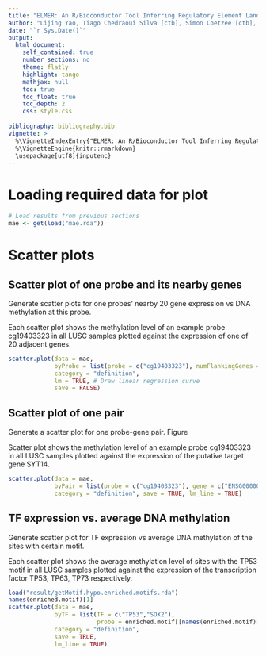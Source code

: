 ```yaml
---
title: "ELMER: An R/Bioconductor Tool Inferring Regulatory Element Landscapes and Transcription Factor Networks Using Methylomes"
author: "Lijing Yao, Tiago Chedraoui Silva [ctb], Simon Coetzee [ctb], Ben Berman [aut], Peggy Farnham [aut]Hui Shen [ctb], Peter Laird [ctb]"
date: "`r Sys.Date()`"
output: 
  html_document:
    self_contained: true
    number_sections: no
    theme: flatly
    highlight: tango
    mathjax: null
    toc: true
    toc_float: true
    toc_depth: 2
    css: style.css
  
bibliography: bibliography.bib    
vignette: >
  %\VignetteIndexEntry{"ELMER: An R/Bioconductor Tool Inferring Regulatory Element Landscapes and Transcription Factor Networks Using Methylomes"}
  %\VignetteEngine{knitr::rmarkdown}
  \usepackage[utf8]{inputenc}
---
```



# Loading required data for plot
```r
# Load results from previous sections
mae <- get(load("mae.rda"))
```

# Scatter plots

##  Scatter plot of one probe and its nearby genes

Generate scatter plots for one probes' nearby 20 gene expression vs DNA methylation at this probe.

Each scatter plot shows the methylation level of an example  probe cg19403323 in all LUSC samples plotted against the expression of one of  20 adjacent genes.
```r
scatter.plot(data = mae,
             byProbe = list(probe = c("cg19403323"), numFlankingGenes = 20), 
             category = "definition", 
             lm = TRUE, # Draw linear regression curve
             save = FALSE) 
```

##  Scatter plot of one pair
Generate a scatter plot for one probe-gene pair. Figure \ref{fig:figure2}

Scatter plot shows the methylation level of an example probe cg19403323 in all LUSC samples plotted against the expression of the putative  target gene SYT14.
```r
scatter.plot(data = mae,
             byPair = list(probe = c("cg19403323"), gene = c("ENSG00000143469")), 
             category = "definition", save = TRUE, lm_line = TRUE) 
```

##  TF expression vs. average DNA methylation
Generate scatter plot for TF expression vs average DNA methylation of the sites 
with certain motif.

Each scatter plot shows the average  methylation level of sites with the TP53 motif in all LUSC samples plotted against the expression of the transcription factor TP53, TP63, TP73 respectively.

```r
load("result/getMotif.hypo.enriched.motifs.rda")
names(enriched.motif)[1]
scatter.plot(data = mae,
             byTF = list(TF = c("TP53","SOX2"),
                         probe = enriched.motif[[names(enriched.motif)[1]]]), 
             category = "definition",
             save = TRUE, 
             lm_line = TRUE)
```

